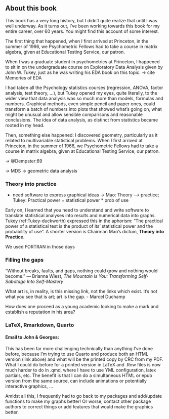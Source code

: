 ## About this book

This book has a very long history, but I didn't quite realize that until I was well underway. As it turns out, I've been
working towards this book for my entire career, over 60 years. You might find this account of some interest.

The first thing that happened, when I first arrived at Princeton, in the summer of 1966, we Psychometric Fellows had to take a course in matrix algebra,
given at Educational Testing Service, our patron.

When I was a graduate student in psychometrics at
Princeton, I happened to sit in on the undergraduate course on Exploratory Data Analysis given by John W. Tukey,
just as he was writing his EDA book on this topic. 
-> cite Memories of EDA

I had taken all the Psychology statistics courses 
(regression, ANOVA, factor analysis, test theory, ...), but Tukey opened my eyes, quite literally, to the wider view that 
data analysis was so much more than models, formulas and numbers. Graphical methods, even simple pencil and paper ones,
could transform a batch of numbers into plots that showed what's going on, what might be unusual and allow sensible comparisons
and reasonable conclusions. The idea of data analysis, as distinct from statistics became rooted in my head.

Then, something else happened: I discovered geometry, particularly as it related to multivariable statistical problems.
When I first arrived at Princeton, in the summer of 1966, we Psychometric Fellows had to take a course in matrix algebra,
given at Educational Testing Service, our patron. 

-> @Dempster:69

-> MDS -> geometric data analysis


### Theory into practice
* need software to express graphical ideas
-> Mao: Theory --> practice; Tukey: Practical power = statistical power * prob of use

Early on, I learned that you need to understand and write software to translate statistical analyses into results
and numerical data into graphs. Tukey (ref:Tukey-duckworth)  expressed this in the aphorism:
"The practical power of a statistical test is the product of its' statistical power and the probability of use".
A shorter version is Chairman Mao's dictum, **Theory into Practice**.

We used FORTRAN in those days

### Filling the gaps

“Without breaks, faults, and gaps, nothing could grow and nothing would become.”
― Brianna Wiest, _The Mountain Is You: Transforming Self-Sabotage Into Self-Mastery_ 

What art is, in reality, is this missing link, not the links which exist. It's not what you see that is art; art is the gap.
- Marcel Duchamp

How does one proceed as a young academic looking to make a mark and establish a reputation in his area?

### LaTeX, Rmarkdown, Quarto


#### Email to John & Georges:
  
This has been far more challenging technically than anything I've done before, because I'm trying to use Quarto and produce both an HTML version (link above) and what will be the printed copy by CRC from my PDF. 
What I could do before for a printed version in LaTeX and .Rnw files is now much harder to do in .qmd, where I have to use YML configuration, latex partials, etc. The benefit is that I can do a simultaneous
HTML or epub version from the same source, can include animations or potentially interactive graphics, …

Amidst all this, I frequently had to go back to my packages and add/update functions to make my graphs better!  Or worse, contact other package authors to correct things or add features that would make the graphics better.

